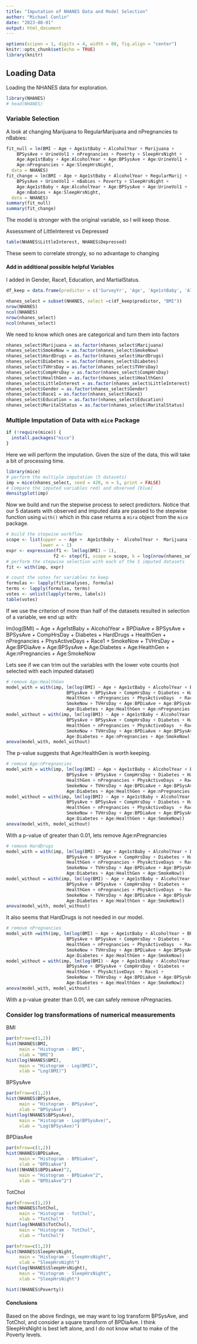 ```yaml
---
title: "Imputation of NHANES Data and Model Selection"
author: "Michael Conlin"
date: "2023-08-01"
output: html_document
---
```


```r
options(scipen = 1, digits = 4, width = 80, fig.align = "center")
knitr::opts_chunk$set(echo = TRUE)
library(knitr)
```


## Loading Data

Loading the NHANES data for exploration. 

```r
library(NHANES)
# head(NHANES)
```


### Variable Selection


A look at changing Marijuana to RegularMarijuana and nPregnancies to nBabies:

```r
fit_null = lm(BMI ~ Age + Age1stBaby + AlcoholYear + Marijuana + 
    BPSysAve + UrineVol1 + nPregnancies + Poverty + SleepHrsNight + 
    Age:Age1stBaby + Age:AlcoholYear + Age:BPSysAve + Age:UrineVol1 + 
    Age:nPregnancies + Age:SleepHrsNight, 
  data = NHANES)
fit_change = lm(BMI ~ Age + Age1stBaby + AlcoholYear + RegularMarij + 
    BPSysAve + UrineVol1 + nBabies + Poverty + SleepHrsNight + 
    Age:Age1stBaby + Age:AlcoholYear + Age:BPSysAve + Age:UrineVol1 + 
    Age:nBabies + Age:SleepHrsNight, 
  data = NHANES)
summary(fit_null)
summary(fit_change)
```

The model is stronger with the original variable, so I will keep those.

Assessment of LittleInterest vs Depressed

```r
table(NHANES$LittleInterest, NHANES$Depressed)
```

These seem to correlate strongly, so no advantage to changing

#### Add in additional possible helpful Variables

I added in Gender, Race1, Education, and MartialStatus.  

```r
df_keep = data.frame(predictor = c('SurveyYr', 'Age', 'Age1stBaby', 'AlcoholYear', 'Marijuana', 'SmokeNow', 'HardDrugs', 'BPDiaAve', 'BPSysAve', 'PhysActiveDays', 'TVHrsDay', 'CompHrsDay', 'TotChol', 'Diabetes', 'UrineVol1', 'HealthGen', 'LittleInterest', 'nPregnancies',  'Poverty', 'SleepHrsNight', 'Gender', 'Race1', 'Education', 'MaritalStatus' ))
```


```r
nhanes_select = subset(NHANES, select =c(df_keep$predictor, "BMI"))
nrow(NHANES)
ncol(NHANES)
nrow(nhanes_select)
ncol(nhanes_select)
```

We need to know which ones are categorical and turn them into factors

```r
nhanes_select$Marijuana = as.factor(nhanes_select$Marijuana)
nhanes_select$SmokeNow = as.factor(nhanes_select$SmokeNow)
nhanes_select$HardDrugs = as.factor(nhanes_select$HardDrugs)
nhanes_select$Diabetes = as.factor(nhanes_select$Diabetes)
nhanes_select$TVHrsDay = as.factor(nhanes_select$TVHrsDay)
nhanes_select$CompHrsDay = as.factor(nhanes_select$CompHrsDay)
nhanes_select$HealthGen = as.factor(nhanes_select$HealthGen)
nhanes_select$LittleInterest = as.factor(nhanes_select$LittleInterest)
nhanes_select$Gender = as.factor(nhanes_select$Gender)
nhanes_select$Race1 = as.factor(nhanes_select$Race1)
nhanes_select$Education = as.factor(nhanes_select$Education)
nhanes_select$MaritalStatus = as.factor(nhanes_select$MaritalStatus)


```


### Multiple Imputation of Data with `mice` Package

```r
if (!require(mice)) {
  install.packages("mice")  
}
```

Here we will perform the imputation. Given the size of the data, this will take a bit of processing time.

```r
library(mice)
# perform the multiple imputation (5 datasets)
imp = mice(nhanes_select, seed = 420, m = 5, print = FALSE)
# Compare the imputed variables red) and observed (blue)
densityplot(imp)
```

Now we build and run the stepwise process to select predictors. Notice that our 5 datasets with observed and imputed data are passed to the stepwise function using `with()` which in this case returns a `mira` object from the `mice` package.
```r
# build the stepwise workflow
scope <- list(upper = ~ Age +  Age1stBaby +  AlcoholYear +  Marijuana +  SmokeNow +  HardDrugs +  BPDiaAve +  BPSysAve +  PhysActiveDays +  TVHrsDay +  CompHrsDay +  TotChol +  Diabetes +  UrineVol1 +  HealthGen +  LittleInterest +  nPregnancies +   Poverty +  SleepHrsNight +  Gender +  Race1 +  Education +  MaritalStatus + Age:Age1stBaby +  Age:AlcoholYear +  Age:Marijuana +  Age:SmokeNow +  Age:HardDrugs +  Age:BPDiaAve +  Age:BPSysAve +  Age:PhysActiveDays  +  Age:CompHrsDay +  Age:TotChol +  Age:Diabetes +  Age:UrineVol1 +  Age:HealthGen +  Age:LittleInterest +  Age:nPregnancies +   Age:Poverty +  Age:SleepHrsNight +  Age:Gender +  Age:Race1 +  Age:Education +  Age:MaritalStatus,
             lower = ~ 1)
expr <- expression(f1 <- lm(log(BMI) ~ 1),
                  f2 <- step(f1, scope = scope, k = log(nrow(nhanes_select)), trace = 0))
# perform the stepwise selection with each of the 5 imputed datasets
fit <- with(imp, expr)

# count the votes for variables to keep
formulas <- lapply(fit$analyses, formula)
terms <- lapply(formulas, terms)
votes <- unlist(lapply(terms, labels))
table(votes)
```

If we use the criterion of more than half of the datasets resulted in selection of a variable, we end up with:

lm(log(BMI) ~ Age + Age1stBaby + AlcoholYear + BPDiaAve + 
                       BPSysAve + BPSysAve + CompHrsDay + Diabetes + HardDrugs + 
                       HealthGen + nPregnancies + PhysActiveDays  + Race1 +
                       SmokeNow + TVHrsDay + Age:BPDiaAve + Age:BPSysAve +
                       Age:Diabetes + Age:HealthGen + Age:nPregnancies + Age:SmokeNow

Lets see if we can trim out the variables with the lower vote counts (not selected with each imputed dataset)
```r
# remove Age:HealthGen
model_with = with(imp, lm(log(BMI) ~ Age + Age1stBaby + AlcoholYear + BPDiaAve + 
                       BPSysAve + BPSysAve + CompHrsDay + Diabetes + HardDrugs + 
                       HealthGen + nPregnancies + PhysActiveDays  + Race1 +
                       SmokeNow + TVHrsDay + Age:BPDiaAve + Age:BPSysAve +
                       Age:Diabetes + Age:HealthGen + Age:nPregnancies + Age:SmokeNow))
model_without = with(imp, lm(log(BMI) ~ Age + Age1stBaby + AlcoholYear + BPDiaAve + 
                       BPSysAve + BPSysAve + CompHrsDay + Diabetes + HardDrugs + 
                       HealthGen + nPregnancies + PhysActiveDays  + Race1 +
                       SmokeNow + TVHrsDay + Age:BPDiaAve + Age:BPSysAve +
                       Age:Diabetes + Age:nPregnancies + Age:SmokeNow))
anova(model_with, model_without)
```

The p-value suggests that Age:HealthGen is worth keeping.

```r
# remove Age:nPregnancies
model_with = with(imp, lm(log(BMI) ~ Age + Age1stBaby + AlcoholYear + BPDiaAve + 
                       BPSysAve + BPSysAve + CompHrsDay + Diabetes + HardDrugs + 
                       HealthGen + nPregnancies + PhysActiveDays  + Race1 +
                       SmokeNow + TVHrsDay + Age:BPDiaAve + Age:BPSysAve +
                       Age:Diabetes + Age:HealthGen + Age:nPregnancies + Age:SmokeNow))
model_without = with(imp, lm(log(BMI) ~ Age + Age1stBaby + AlcoholYear + BPDiaAve + 
                       BPSysAve + BPSysAve + CompHrsDay + Diabetes + HardDrugs + 
                       HealthGen + nPregnancies + PhysActiveDays  + Race1 +
                       SmokeNow + TVHrsDay + Age:BPDiaAve + Age:BPSysAve +
                       Age:Diabetes + Age:HealthGen + Age:SmokeNow))
anova(model_with, model_without)
```

With a p-value of greater than 0.01, lets remove Age:nPregnancies

```r
# remove HardDrugs
model_with = with(imp, lm(log(BMI) ~ Age + Age1stBaby + AlcoholYear + BPDiaAve + 
                       BPSysAve + BPSysAve + CompHrsDay + Diabetes + HardDrugs + 
                       HealthGen + nPregnancies + PhysActiveDays  + Race1 +
                       SmokeNow + TVHrsDay + Age:BPDiaAve + Age:BPSysAve +
                       Age:Diabetes + Age:HealthGen + Age:SmokeNow))
model_without = with(imp, lm(log(BMI) ~ Age + Age1stBaby + AlcoholYear + BPDiaAve + 
                       BPSysAve + BPSysAve + CompHrsDay + Diabetes + 
                       HealthGen + nPregnancies + PhysActiveDays  + Race1 +
                       SmokeNow + TVHrsDay + Age:BPDiaAve + Age:BPSysAve +
                       Age:Diabetes + Age:HealthGen + Age:SmokeNow))
anova(model_with, model_without)
```

It also seems that HardDrugs is not needed in our model.

```r
# remove nPregnancies
model_with =with(imp, lm(log(BMI) ~ Age + Age1stBaby + AlcoholYear + BPDiaAve + 
                       BPSysAve + BPSysAve + CompHrsDay + Diabetes + 
                       HealthGen + nPregnancies + PhysActiveDays  + Race1 +
                       SmokeNow + TVHrsDay + Age:BPDiaAve + Age:BPSysAve +
                       Age:Diabetes + Age:HealthGen + Age:SmokeNow))
model_without = with(imp, lm(log(BMI) ~ Age + Age1stBaby + AlcoholYear + BPDiaAve + 
                       BPSysAve + BPSysAve + CompHrsDay + Diabetes + 
                       HealthGen + PhysActiveDays  + Race1 +
                       SmokeNow + TVHrsDay + Age:BPDiaAve + Age:BPSysAve +
                       Age:Diabetes + Age:HealthGen + Age:SmokeNow))
anova(model_with, model_without)
```

With a p-value greater than 0.01, we can safely remove nPregnacies.


### Consider log transformations of numerical measurements

BMI

```r
par(mfrow=c(1,2))
hist(NHANES$BMI,
     main = "Histogram - BMI",
     xlab = "BMI")
hist(log(NHANES$BMI),
     main = "Histogram - Log(BMI)",
     xlab = "Log(BMI)")
```

BPSysAve

```r
par(mfrow=c(1,2))
hist(NHANES$BPSysAve,
     main = "Histogram - BPSysAve",
     xlab = "BPSysAve")
hist(log(NHANES$BPSysAve),
     main = "Histogram - Log(BPSysAve)",
     xlab = "Log(BPSysAve)")
```
BPDiasAve

```r
par(mfrow=c(1,2))
hist(NHANES$BPDiaAve,
     main = "Histogram - BPDiaAve",
     xlab = "BPDiaAve")
hist((NHANES$BPDiaAve)^2,
     main = "Histogram - BPDiaAve^2",
     xlab = "BPDiaAve^2")
```

TotChol

```r
par(mfrow=c(1,2))
hist(NHANES$TotChol,
     main = "Histogram - TotChol",
     xlab = "TotChol")
hist(log(NHANES$TotChol),
     main = "Histogram - TotChol",
     xlab = "TotChol")
```
```r
par(mfrow=c(1,2))
hist(NHANES$SleepHrsNight,
     main = "Histogram - SleepHrsNight",
     xlab = "SleepHrsNight")
hist(log(NHANES$SleepHrsNight),
     main = "Histogram - SleepHrsNight",
     xlab = "SleepHrsNight")
```

```r
hist((NHANES$Poverty))
```

#### Conclusions

Based on the above findings, we may want to log transform BPSysAve, and TotChol, and consider a square transform of BPDiaAve. I think SleepHrsNight is best left alone, and I do not know what to make of the Poverty levels.


